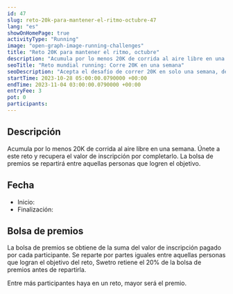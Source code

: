 ```yaml
---
id: 47
slug: reto-20k-para-mantener-el-ritmo-octubre-47
lang: "es"
showOnHomePage: true
activityType: "Running"
image: "open-graph-image-running-challenges"
title: "Reto 20K para mantener el ritmo, octubre"
description: "Acumula por lo menos 20K de corrida al aire libre en una semana. Únete a este reto y recupera el valor de inscripción por completarlo. La bolsa de premios se repartirá entre aquellas personas que logren el objetivo."
seoTitle: "Reto mundial running: Corre 20K en una semana"
seoDescription: "Acepta el desafío de correr 20K en solo una semana, del 28 de octubre al 3 de noviembre y conecta con corredores de todo el mundo. ¡Regístrate ahora!"
startTime: 2023-10-28 05:00:00.0790000 +00:00
endTime: 2023-11-04 03:00:00.0790000 +00:00
entryFee: 3
pot: 0
participants:
---
```



## Descripción

Acumula por lo menos 20K de corrida al aire libre en una semana. Únete a este reto y recupera el valor de inscripción por completarlo. La bolsa de premios se repartirá entre aquellas personas que logren el objetivo.

## Fecha

- Inicio: <LocalDate dateUtc={frontmatter.startTime} client:load />
- Finalización: <LocalDate dateUtc={frontmatter.endTime} client:load />

## Bolsa de premios

La bolsa de premios se obtiene de la suma del valor de inscripción pagado por cada participante. Se reparte por partes iguales entre aquellas personas que logran el objetivo del reto, Swetro retiene el 20% de la bolsa de premios antes de repartirla.

Entre más participantes haya en un reto, mayor será el premio.
